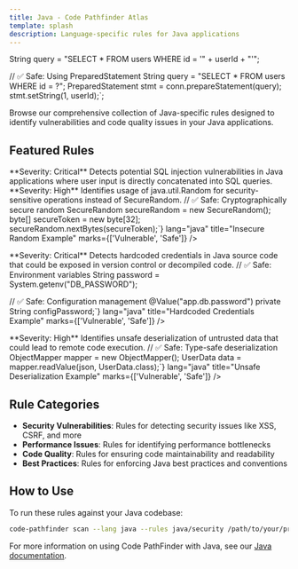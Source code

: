 ```yaml
---
title: Java - Code Pathfinder Atlas
template: splash
description: Language-specific rules for Java applications
---
```



String query = "SELECT * FROM users WHERE id = '" + userId + "'";

// ✅ Safe: Using PreparedStatement
String query = "SELECT * FROM users WHERE id = ?";
PreparedStatement stmt = conn.prepareStatement(query);
stmt.setString(1, userId);`;

<PostHogLayout/>

Browse our comprehensive collection of Java-specific rules designed to identify vulnerabilities and code quality issues in your Java applications.

## Featured Rules

<Card title="SQL Injection" icon="warning">
    **Severity: Critical**  
    Detects potential SQL injection vulnerabilities in Java applications where user input is directly concatenated into SQL queries.
    <CollapsibleCode 
        code={sqlInjectionExample}
        lang="java"
        title="SQL Injection Example"
        marks={['Vulnerable', 'Safe']}
    />
</Card>
 
  
  <Card title="Insecure Random" icon="warning">
    **Severity: High**  
    Identifies usage of java.util.Random for security-sensitive operations instead of SecureRandom.
    <CollapsibleCode 
      code={`// ❌ Vulnerable: Predictable random numbers
Random random = new Random();
byte[] token = new byte[32];
random.nextBytes(token);

// ✅ Safe: Cryptographically secure random
SecureRandom secureRandom = new SecureRandom();
byte[] secureToken = new byte[32];
secureRandom.nextBytes(secureToken);`}
      lang="java"
      title="Insecure Random Example"
      marks={['Vulnerable', 'Safe']}
    />
  </Card>
  
  <Card title="Hardcoded Credentials" icon="warning">
    **Severity: Critical**  
    Detects hardcoded credentials in Java source code that could be exposed in version control or decompiled code.
    <CollapsibleCode 
      code={`// ❌ Vulnerable: Hardcoded credentials
private static final String PASSWORD = "super_secret_123";

// ✅ Safe: Environment variables
String password = System.getenv("DB_PASSWORD");

// ✅ Safe: Configuration management
@Value("app.db.password")
private String configPassword;`}
      lang="java"
      title="Hardcoded Credentials Example"
      marks={['Vulnerable', 'Safe']}
    />
  </Card>
  
  <Card title="Unsafe Deserialization" icon="warning">
    **Severity: High**  
    Identifies unsafe deserialization of untrusted data that could lead to remote code execution.
    <CollapsibleCode 
      code={`// ❌ Vulnerable: Unsafe deserialization
ObjectInputStream ois = new ObjectInputStream(input);
Object data = ois.readObject(); // RCE risk

// ✅ Safe: Type-safe deserialization
ObjectMapper mapper = new ObjectMapper();
UserData data = mapper.readValue(json, UserData.class);`}
      lang="java"
      title="Unsafe Deserialization Example"
      marks={['Vulnerable', 'Safe']}
    />
  </Card>

## Rule Categories

- **Security Vulnerabilities**: Rules for detecting security issues like XSS, CSRF, and more
- **Performance Issues**: Rules for identifying performance bottlenecks
- **Code Quality**: Rules for ensuring code maintainability and readability
- **Best Practices**: Rules for enforcing Java best practices and conventions

## How to Use

To run these rules against your Java codebase:

```bash
code-pathfinder scan --lang java --rules java/security /path/to/your/project
```

For more information on using Code PathFinder with Java, see our [Java documentation](/docs/java).
